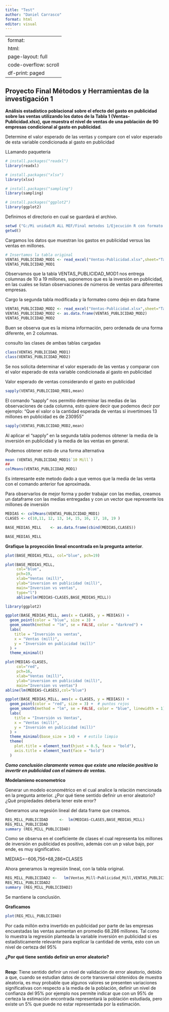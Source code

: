 ---
title: "Test"
author: "Daniel Carrasco"
format: html
editor: visual
---

---
format:
  html:
    page-layout: full
    code-overflow: scroll
    df-print: paged
---

## Proyecto Final Métodos y Herramientas de la investigación 1

**Análisis estadístico poblacional sobre el efecto del gasto en publicidad sobre las ventas utilizando los datos de la Tabla 1 (Ventas-Publicidad.xlsx), que muestra el nivel de ventas de una población de 90 empresas condicional al gasto en publicidad**.

Determine el valor esperado de las ventas y compare con el valor esperado de esta variable condicionada al gasto en publicidad

LLamando paqueteria

```{r}

# install.packages("readxl")
library(readxl)

# install.packages("xlsx")
library(xlsx)

# install.packages("sampling")
library(sampling)

# install.packages("ggplot2")
library(ggplot2)
```

Definimos el directorio en cual se guardará el archivo.

```{r}
setwd ("G:/Mi unidad/R ALL MEF/Final metodos 1/Ejecución R con formato tipo Jupiter")
getwd()
```

Cargamos los datos que muestran los gastos en publicidad versus las ventas en millones.

```{r}
# Insertamos la tabla original
VENTAS_PUBLICIDAD_MOD1 <- read_excel("Ventas-Publicidad.xlsx",sheet="Tabla_Mod_1")
VENTAS_PUBLICIDAD_MOD1

```

Observamos que la tabla VENTAS_PUBLICIDAD_MOD1 nos entrega columnas de 10 a 19 millones, suponemos que es la inversión en publicidad, en las cuales se listan observaciones de números de ventas para diferentes empresas.

Cargo la segunda tabla modificada y la formateo como dejo en data frame

```{r}
VENTAS_PUBLICIDAD_MOD2 <- read_excel("Ventas-Publicidad.xlsx",sheet="Tabla_Mod_2")
VENTAS_PUBLICIDAD_MOD2 <- as.data.frame(VENTAS_PUBLICIDAD_MOD2)
VENTAS_PUBLICIDAD_MOD2
```

Buen se observa que es la misma información, pero ordenada de una forma diferente, en 2 columnas.

consulto las clases de ambas tablas cargadas

```{r}
class(VENTAS_PUBLICIDAD_MOD1)
class(VENTAS_PUBLICIDAD_MOD2)
```

Se nos solicita determinar el valor esperado de las ventas y comparar con el valor esperado de esta variable condicionada al gasto en publicidad

Valor esperado de ventas considerando el gasto en publicidad

```{r}
sapply(VENTAS_PUBLICIDAD_MOD1,mean)
```

El comando "sapply" nos permitio determinar las medias de las observaciones de cada columna, esto quiere decir que podemos decir por ejemplo: "Que el valor o la cantidad esperada de ventas si invertimoes 13 millones en publicidad es de 230955"

```{r}
sapply(VENTAS_PUBLICIDAD_MOD2,mean)
```

Al aplicar el "sapply" en la segunda tabla podemos obtener la media de la inversión en publicidad y la media de las ventas en general.

Podemos obtener esto de una forma alternativa

```{r}
mean (VENTAS_PUBLICIDAD_MOD1$`10 Mill`)
##
colMeans(VENTAS_PUBLICIDAD_MOD1)
```

Es interesante este metodo dado a que vemos que la media de las venta con el comando anterior fue aproximada.

Para observarlos de mejor forma y poder trabajar con las medias, creamos un dataframe con las medias entregadas y con un vector que represente los millones de inversión

```{r}
MEDIAS <- colMeans(VENTAS_PUBLICIDAD_MOD1)
CLASES <- c(10,11, 12, 13, 14, 15, 16, 17, 18, 19 )

BASE_MEDIAS_MILL	<- as.data.frame(cbind(MEDIAS,CLASES))

BASE_MEDIAS_MILL
```

**Grafique la proyección lineal encontrada en la pregunta anterior**.

```{r}
plot(BASE_MEDIAS_MILL, col="blue", pch=19)
```

```{r}
plot(BASE_MEDIAS_MILL, 
     col="blue", 
     pch=19, 
     xlab="Ventas (mill)", 
     ylab="inversion en publicidad (mill)", 
     main="Inversion vs ventas",
     type="l")
     abline(lm(MEDIAS~CLASES,BASE_MEDIAS_MILL))
```

```{r}
library(ggplot2)

ggplot(BASE_MEDIAS_MILL, aes(x = CLASES, y = MEDIAS)) +
  geom_point(color = "blue", size = 3) +
  geom_smooth(method = "lm", se = FALSE, color = "darkred") +
  labs(
    title = "Inversión vs ventas",
    x = "Ventas (mill)",
    y = "Inversión en publicidad (mill)"
  ) +
  theme_minimal()
```

```{r}
plot(MEDIAS~CLASES, 
     col="red", 
     pch=16, 
     xlab="Ventas (mill)", 
     ylab="inversion en publicidad (mill)", 
     main="Inversion vs ventas")
abline(lm(MEDIAS~CLASES),col="blue")
```

```{r}
ggplot(BASE_MEDIAS_MILL, aes(x = CLASES, y = MEDIAS)) +
  geom_point(color = "red", size = 3) +  # puntos rojos
  geom_smooth(method = "lm", se = FALSE, color = "blue", linewidth = 1) +  # línea de regresión
  labs(
    title = "Inversión vs Ventas",
    x = "Ventas (mill)",
    y = "Inversión en publicidad (mill)"
  ) +
  theme_minimal(base_size = 14) +  # estilo limpio
  theme(
    plot.title = element_text(hjust = 0.5, face = "bold"),
    axis.title = element_text(face = "bold")
  )
```

***Como conclusión claramente vemos que existe una relación positiva la invertir en publicidad con el número de ventas.***

**Modelamieno econometrico**

Generar un modelo econométrico en el cual analice la relación mencionada en la pregunta anterior. ¿Por qué tiene sentido definir un error aleatorio? ¿Qué propiedades debería tener este error?

Generamos una regesión lineal del data frame que creamos.

```{r}
REG_MILL_PUBLICIDAD 	<-	lm(MEDIAS~CLASES,BASE_MEDIAS_MILL)                      
REG_MILL_PUBLICIDAD
summary (REG_MILL_PUBLICIDAD)
```

Como se observa en el coeficiente de clases el cual representa los millones de inversión en publicidad es positivo, además con un p value bajo, por ende, es muy significativo.

MEDIAS=−606,756+68,286×CLASES

Ahora generamos la regresión lineal, con la tabla original.

```{r}
REG_MILL_PUBLICIDAD2 <-   lm(Ventas_Mill~Publicidad_Mill,VENTAS_PUBLICIDAD_MOD2) 
REG_MILL_PUBLICIDAD2
summary (REG_MILL_PUBLICIDAD2)
```

Se mantiene la conclusión.

**Graficamos**

```{r}
plot(REG_MILL_PUBLICIDAD)
```

Por cada millón extra invertido en publicidad por parte de las empresas encuestadas las ventas aumentan en promedio 68.286 millones. Tal como lo muestra la regresión planteada la variable inversión en publicidad si es estadísticamente relevante para explicar la cantidad de venta, esto con un nivel de certeza del 95%

**¿Por qué tiene sentido definir un error aleatorio?**

\
**Resp:** Tiene sentido definir un nivel de validación de error aleatorio, debido a que, cuando se estudian datos de corte transversal obtenidos de muestra aleatoria, es muy probable que algunos valores se presenten variaciones significativas con respecto a la media de la población, definir un nivel de confianza del 95% por ejemplo nos permite indicar que con un 95% de certeza la estimación encontrada representará la población estudiada, pero existe un 5% que puede no estar representada por la estimación.
